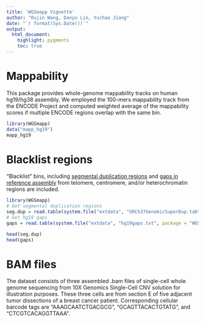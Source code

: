 ---
title: 'WGSmapp Vignette'
author: "Rujin Wang, Danyu Lin, Yuchao Jiang"
date: "`r format(Sys.Date())`"
output:
  html_document:
    highlight: pygments
    toc: true
---
# Mappability
This package provides whole-genome mappability tracks on human hg19/hg38 assembly. We employed the 100-mers mappability track from the ENCODE Project and computed weighted average of the mappability scores if multiple ENCODE regions overlap with the same bin.
```{r, message=FALSE}
library(WGSmapp)
data("mapp_hg19")
mapp_hg19
```


# Blacklist regions
“Blacklist” bins, including [segmental duplication regions](http://humanparalogy.gs.washington.edu/build37/data/GRCh37GenomicSuperDup.tab) and [gaps in reference assembly](https://gist.github.com/leipzig/6123703) from telomere, centromere, and/or heterochromatin regions are included.

```{r}
library(WGSmapp)
# Get segmental duplication regions
seg.dup = read.table(system.file("extdata", "GRCh37GenomicSuperDup.tab", package = "WGSmapp"), head = TRUE)
# Get hg19 gaps
gaps = read.table(system.file("extdata", "hg19gaps.txt", package = "WGSmapp"), head = TRUE)

head(seg.dup)
head(gaps)
```


# BAM files
The dataset consists of three assembled .bam files of single-cell whole genome sequencing from 10X Genomics Single-Cell CNV solution for illustration purposes. These three cells are from section E of five adjacent tumor dissections of a breast cancer patient. Corresponding cellular barcode tags are "AAAGCAATCTGACGCG", "GCAGTTACACTGTATG", and "CTCGTCACAGGTTAAA".

